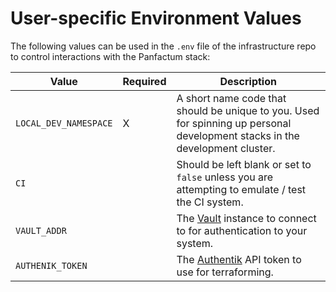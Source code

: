 # User-specific Environment Values

The following values can be used in the `.env` file of the infrastructure repo to control interactions with the Panfactum stack:

| Value                 | Required | Description                                                                                                                  |
|-----------------------|----------|------------------------------------------------------------------------------------------------------------------------------|
| `LOCAL_DEV_NAMESPACE` | X        | A short name code that should be unique to you. Used for spinning up personal development stacks in the development cluster. |
| `CI`                  |          | Should be left blank or set to `false` unless you are attempting to emulate / test the CI system.                            |
| `VAULT_ADDR`          |          | The [Vault](https://www.vaultproject.io/) instance to connect to for authentication to your system.                          |
| `AUTHENIK_TOKEN`      |          | The [Authentik](https://goauthentik.io/) API token to use for terraforming.                                                  |
